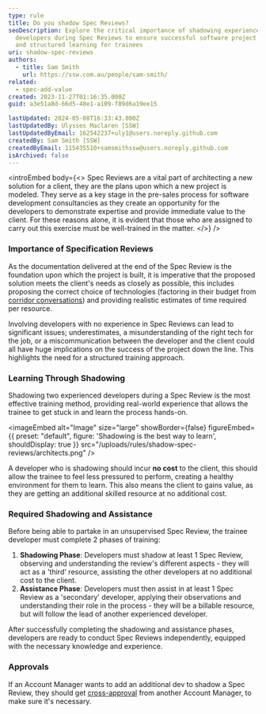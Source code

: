 ```yaml
---
type: rule
title: Do you shadow Spec Reviews?
seoDescription: Explore the critical importance of shadowing experienced
  developers during Spec Reviews to ensure successful software project outcomes
  and structured learning for trainees
uri: shadow-spec-reviews
authors:
  - title: Sam Smith
    url: https://ssw.com.au/people/sam-smith/
related:
  - spec-add-value
created: 2023-11-27T01:16:35.000Z
guid: a3e51a8d-66d5-48e1-a109-f89d6a19ee15

lastUpdated: 2024-05-08T16:33:43.000Z
lastUpdatedBy: Ulysses Maclaren [SSW]
lastUpdatedByEmail: 162542237+uly1@users.noreply.github.com
createdBy: Sam Smith [SSW]
createdByEmail: 115435510+samsmithssw@users.noreply.github.com
isArchived: false
---
```


<introEmbed
  body={<>
Spec Reviews are a vital part of architecting a new solution for a client, they are the plans upon which a new project is modeled. They serve as a key stage in the pre-sales process for software development consultancies as they create an opportunity for the developers to demonstrate expertise and provide immediate value to the client. For these reasons alone, it is evident that those who are assigned to carry out this exercise must be well-trained in the matter.
  </>}
/>
### Importance of Specification Reviews

As the documentation delivered at the end of the Spec Review is the foundation upon which the project is built, it is imperative that the proposed solution meets the client's needs as closely as possible, this includes proposing the correct choice of technologies (factoring in their budget from [corridor conversations](/corridor-conversations)) and providing realistic estimates of time required per resource.

Involving developers with no experience in Spec Reviews can lead to significant issues; underestimates, a misunderstanding of the right tech for the job, or a miscommunication between the developer and the client could all have huge implications on the success of the project down the line. This highlights the need for a structured training approach.

### Learning Through Shadowing

Shadowing two experienced developers during a Spec Review is the most effective training method, providing real-world experience that allows the trainee to get stuck in and learn the process hands-on.


<imageEmbed
  alt="Image"
  size="large"
  showBorder={false}
  figureEmbed={{
    preset: "default",
    figure: 'Shadowing is the best way to learn',
    shouldDisplay: true
  }}
  src="/uploads/rules/shadow-spec-reviews/architects.png"
/>

A developer who is shadowing should incur **no cost** to the client, this should allow the trainee to feel less pressured to perform, creating a healthy environment for them to learn. This also means the client to gains value, as they are getting an additional skilled resource at no additional cost.

### Required Shadowing and Assistance

Before being able to partake in an unsupervised Spec Review, the trainee developer must complete 2 phases of training:

1. **Shadowing Phase**: Developers must shadow at least 1 Spec Review, observing and understanding the review's different aspects - they will act as a 'third' resource, assisting the other developers at no additional cost to the client.
2. **Assistance Phase**: Developers must then assist in at least 1 Spec Review as a 'secondary' developer, applying their observations and understanding their role in the process - they will be a billable resource, but will follow the lead of another experienced developer.

After successfully completing the shadowing and assistance phases, developers are ready to conduct Spec Reviews independently, equipped with the necessary knowledge and experience.

### Approvals

If an Account Manager wants to add an additional dev to shadow a Spec Review, they should get [cross-approval](/cross-approvals) from another Account Manager, to make sure it's necessary.
